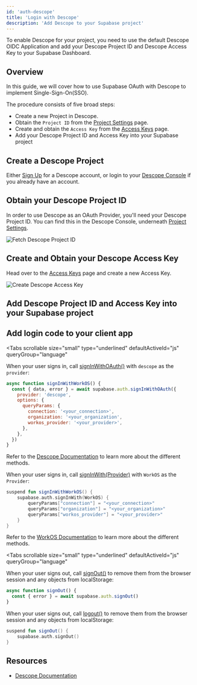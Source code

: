 ```yaml
---
id: 'auth-descope'
title: 'Login with Descope'
description: 'Add Descope to your Supabase project'
---
```


To enable Descope for your project, you need to use the default Descope OIDC Application and add your Descope Project ID and Descope Access Key to your Supabase Dashboard.

## Overview

In this guide, we will cover how to use Supabase OAuth with Descope to implement Single-Sign-On(SSO).

The procedure consists of five broad steps:

- Create a new Project in Descope.
- Obtain the `Project ID` from the [Project Settings](https://app.descope.com/settings/project) page.
- Create and obtain the `Access Key` from the [Access Keys](https://app.descope.com/accesskeys) page.
- Add your Descope Project ID and Access Key into your Supabase project

## Create a Descope Project

Either [Sign Up](https://www.descope.com/sign-up) for a Descope account, or login to your [Descope Console](https://app.descope.com) if you already have an account.

## Obtain your Descope Project ID

In order to use Descope as an OAuth Provider, you'll need your Descope Project ID. You can find this in the Descope Console, underneath [Project Settings](https://app.descope.com/settings/project).

![Fetch Descope Project ID](/docs/img/guides/auth-descope/descope-project-id.png)

## Create and Obtain your Descope Access Key

Head over to the [Access Keys](https://app.descope.com/accesskeys) page and create a new Access Key.

![Create Descope Access Key](/docs/img/guides/auth-descope/descope-access-key.png)

## Add Descope Project ID and Access Key into your Supabase project

<SocialProviderSettingsSupabase provider="Descope" />

## Add login code to your client app

<Tabs
  scrollable
  size="small"
  type="underlined"
  defaultActiveId="js"
  queryGroup="language"
>
<TabPanel id="js" label="JavaScript">

When your user signs in, call [signInWithOAuth()](/docs/reference/javascript/auth-signinwithoauth) with `descope` as the `provider`:

```js
async function signInWithWorkOS() {
  const { data, error } = await supabase.auth.signInWithOAuth({
    provider: 'descope',
    options: {
      queryParams: {
        connection: '<your_connection>',
        organization: '<your_organization',
        workos_provider: '<your_provider>',
      },
    },
  })
}
```

Refer to the [Descope Documentation](https://workos.com/docs/reference/sso/authorize/) to learn more about the different methods.

</TabPanel>
<TabPanel id="kotlin" label="Kotlin">

When your user signs in, call [signInWith(Provider)](/docs/reference/kotlin/auth-signinwithoauth) with `WorkOS` as the `Provider`:

```kotlin
suspend fun signInWithWorkOS() {
	supabase.auth.signInWith(WorkOS) {
		queryParams["connection"] = "<your_connection>"
		queryParams["organization"] = "<your_organization>"
		queryParams["workos_provider"] = "<your_provider>"
	}
}
```

Refer to the [WorkOS Documentation](https://workos.com/docs/reference/sso/authorize/) to learn more about the different methods.

</TabPanel>
</Tabs>

<Tabs
  scrollable
  size="small"
  type="underlined"
  defaultActiveId="js"
  queryGroup="language"
>
<TabPanel id="js" label="JavaScript">

When your user signs out, call [signOut()](/docs/reference/javascript/auth-signout) to remove them from the browser session and any objects from localStorage:

```js
async function signOut() {
  const { error } = await supabase.auth.signOut()
}
```

</TabPanel>
<TabPanel id="kotlin" label="Kotlin">

When your user signs out, call [logout()](/docs/reference/kotlin/auth-signout) to remove them from the browser session and any objects from localStorage:

```kotlin
suspend fun signOut() {
	supabase.auth.signOut()
}
```

</TabPanel>
</Tabs>

## Resources

- [Descope Documentation](https://docs.descope.com/)
